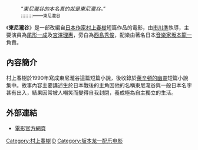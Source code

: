 {{Unreferenced|time=2020-10-19T07:52:41+00:00}}
:“''東尼瀧谷的本名真的就是東尼瀧谷。''”<br />
:::::::::——<small>東尼瀧谷</small><br />

《'''東尼瀧谷'''》是一部改編自[[日本作家|日本作家]][[村上春樹|村上春樹]]短篇作品的電影，由[[市川準|市川準]]執導，主要演員為[[尾形一成|尾形一成]]及[[宮澤理惠|宮澤理惠]]，旁白為[[西島秀俊|西島秀俊]]，配樂由著名日本[[音樂家|音樂家]][[坂本龍一|坂本龍一]]負責。

==內容簡介==
村上春樹於1990年寫成東尼瀧谷這篇短篇小說，後收錄於[[萊辛頓的幽靈|萊辛頓的幽靈]]短篇小說集中。故事內容主要講述生於日本戰後的主角因他的名稱東尼瀧谷與一般日本名字甚有出入，結果因常被人嘲笑而變得自我封閉，養成極為自主獨立的生活。

==外部連結==
*[http://www.tonytakitani.com/ 電影官方網頁] {{Wayback|url=http://www.tonytakitani.com/ |date=20170223211033 }}

[[Category:村上春樹|Category:村上春樹]]
[[Category:2004年日本電影作品|D]]
[[Category:坂本龙一配乐电影|Category:坂本龙一配乐电影]]